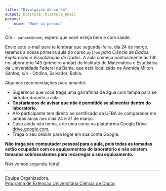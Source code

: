 ```yaml
---
title: "Divulgação de curso"
output: blastula::blastula_email
params:
    nome: "Nome da pessoa"
---
```


Olá `r params$nome`, espero que você esteja bem e com saúde.

Envio este e-mail para te lembrar que segunda-feira, dia 24 de março, teremos a nossa primeira aula do curso _`python` para Ciência de Dados: Exploração e Visualização de Dados_. A aula começa pontualmente às 13h no laboratório 143 (primeiro andar) do Instituto de Matemática e Estatística da Universidade Federal da Bahia, que está localizado na Avenida Milton Santos, s/n - Ondina, Salvador, Bahia.

Algumas recomendações para amanhã:

* Sugerimos que você traga uma garrafinha de água com tampa para se hidratar durante a aula.
* **Gostaríamos de avisar que não é permitido se alimentar dentro do laboratório.** 
*  A/o participante tem direito ao certificado da UFBA se comparecer em ambas aulas nos dias 24 e 31 de março.
* Caso ainda não tenha, crie uma conta na plataforma Google Drive [drive.google.com](https://drive.google.com).
* Traga o seu celular para logar em sua conta Google.

**Não traga seu computador pessoal para a aula, pois todas as tomadas estão ocupadas com os equipamentos do laboratório e não existem tomadas sobressalantes para recarregar o seu equipamento.**

Nos vemos segunda-feira!

---
Equipe Organizadora.<br>
[Programa de Extensão Universitária Ciência de Dados](https://ufba.netlify.app/)
